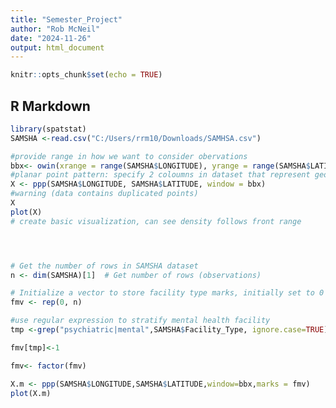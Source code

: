 ```yaml
---
title: "Semester_Project"
author: "Rob McNeil"
date: "2024-11-26"
output: html_document
---
```


```r
knitr::opts_chunk$set(echo = TRUE)
```

## R Markdown

```r

library(spatstat)
SAMSHA <-read.csv("C:/Users/rrm10/Downloads/SAMHSA.csv")


```





```r

#provide range in how we want to consider obervations
bbx<- owin(xrange = range(SAMSHA$LONGITUDE), yrange = range(SAMSHA$LATITUDE))
#planar point pattern: specify 2 coloumns in dataset that represent geo-spatial dimensions, store it in object X
X <- ppp(SAMSHA$LONGITUDE, SAMSHA$LATITUDE, window = bbx)
#warning (data contains duplicated points)
X
plot(X)
# create basic visualization, can see density follows front range




# Get the number of rows in SAMSHA dataset
n <- dim(SAMSHA)[1]  # Get number of rows (observations)

# Initialize a vector to store facility type marks, initially set to 0
fmv <- rep(0, n)

#use regular expression to stratify mental health facility 
tmp <-grep("psychiatric|mental",SAMSHA$Facility_Type, ignore.case=TRUE)

fmv[tmp]<-1

fmv<- factor(fmv)

X.m <- ppp(SAMSHA$LONGITUDE,SAMSHA$LATITUDE,window=bbx,marks = fmv)
plot(X.m)



```
